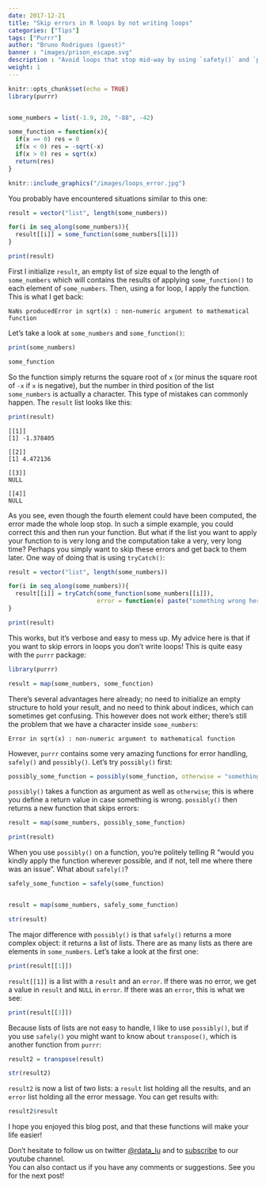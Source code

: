 ```yaml
---
date: 2017-12-21
title: "Skip errors in R loops by not writing loops"
categories: ["Tips"]
tags: ["Purrr"]
author: "Bruno Rodrigues (guest)"
banner : "images/prison_escape.svg"
description : "Avoid loops that stop mid-way by using `safety()` and `possibly()` from purrr... and not using loops in the first place. Let me show you what I mean through examples."
weight: 1
---
```


```r
knitr::opts_chunk$set(echo = TRUE)
library(purrr)


some_numbers = list(-1.9, 20, "-88", -42)

some_function = function(x){
  if(x == 0) res = 0
  if(x < 0) res = -sqrt(-x)
  if(x > 0) res = sqrt(x)
  return(res)
}
```

```r
knitr::include_graphics("/images/loops_error.jpg")
```

You probably have encountered situations similar to this one:

```r
result = vector("list", length(some_numbers))

for(i in seq_along(some_numbers)){
  result[[i]] = some_function(some_numbers[[i]])
}

print(result)
```

First I initialize `result`, an empty list of size equal to the length of `some_numbers` which will
contains the results of applying `some_function()` to each element of `some_numbers`. Then, using
a for loop, I apply the function. This is what I get back:

```
NaNs producedError in sqrt(x) : non-numeric argument to mathematical function
```

Let's take a look at `some_numbers` and `some_function()`:

```r
print(some_numbers)

some_function
```

So the function simply returns the square root of `x` (or minus the square root of `-x` if `x`
is negative), but the number in third position of the list `some_numbers` is actually a character.
This type of mistakes can commonly happen. The `result` list looks like this:

```r
print(result)
```

```
[[1]]
[1] -1.378405

[[2]]
[1] 4.472136

[[3]]
NULL

[[4]]
NULL
```

As you see, even though the fourth element could have been computed, the error made the whole loop
stop. In such a simple example, you could correct this and then run your function. But what if the list
you want to apply your function to is very long and the computation take a very, very long time? Perhaps
you simply want to skip these errors and get back to them later. One way of doing that is using
`tryCatch()`:

```r
result = vector("list", length(some_numbers))

for(i in seq_along(some_numbers)){
  result[[i]] = tryCatch(some_function(some_numbers[[i]]), 
                         error = function(e) paste("something wrong here"))
}

print(result)
```

This works, but it's verbose and easy to mess up. My advice here is that if you want to skip errors 
in loops you don't write loops! This is quite easy with the `purrr` package:

```r
library(purrr)

result = map(some_numbers, some_function)
```

There's several advantages here already; no need to initialize an empty structure to hold your 
result, and no need to think about indices, which can sometimes get confusing. This however does
not work either; there's still the problem that we have a character inside `some_numbers`:


```
Error in sqrt(x) : non-numeric argument to mathematical function
```

However, `purrr` contains some very amazing functions for error handling, `safely()` and 
`possibly()`. Let's try `possibly()` first:

```r
possibly_some_function = possibly(some_function, otherwise = "something wrong here")
```

`possibly()` takes a function as argument as well as `otherwise`; this is where you define a return 
value in case something is wrong. `possibly()` then returns a new function that skips errors:

```r
result = map(some_numbers, possibly_some_function)

print(result)
```

When you use `possibly()` on a function, you're politely telling R "would you kindly apply the
function wherever possible, and if not, tell me where there was an issue". What about `safely()`?

```r
safely_some_function = safely(some_function)


result = map(some_numbers, safely_some_function)

str(result)
```

The major difference with `possibly()` is that `safely()` returns a more complex object: it returns 
a list of lists. There are as many lists as there are elements in `some_numbers`. Let's take a look
at the first one:

```r
print(result[[1]])
```

`result[[1]]` is a list with a `result` and an `error`. If there was no error, we get a value in `result`
and `NULL` in `error`. If there was an `error`, this is what we see:


```r
print(result[[3]])
```

Because lists of lists are not easy to handle, I like to use `possibly()`, but if you use `safely()`
you might want to know about `transpose()`, which is another function from `purrr`:

```r
result2 = transpose(result)

str(result2)
```

`result2` is now a list of two lists: a `result` list holding all the results, and an `error` list
holding all the error message. You can get results with:

```r
result2$result
```

I hope you enjoyed this blog post, and that these functions will make your life easier!

<p>Don't hesitate to follow us on twitter <a href="https://twitter.com/rdata_lu" target="_blank">@rdata_lu</a>
  <!-- or <a href="https://twitter.com/brodriguesco">@brodriguesco</a> -->
  and to <a href="https://www.youtube.com/channel/UCbazvBnJd7CJ4WnTL6BI6qw?sub_confirmation=1" target="_blank">subscribe</a> to our youtube channel. <br>
  You can also contact us if you have any comments or suggestions. See you for the next post!
</p>

